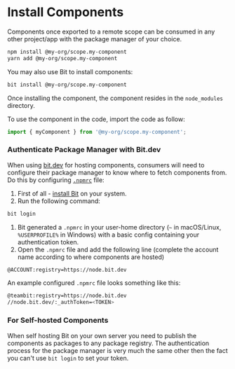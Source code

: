 # Install Components

Components once exported to a remote scope can be consumed in any other project/app with the package manager of your choice.

```bash
npm install @my-org/scope.my-component
yarn add @my-org/scope.my-component
```

You may also use Bit to install components:

```bash
bit install @my-org/scope.my-component
```

Once installing the component, the component resides in the `node_modules` directory.

To use the component in the code, import the code as follow:

```js
import { myComponent } from '@my-org/scope.my-component';
```

### Authenticate Package Manager with Bit.dev

When using [bit.dev](https://bit.dev) for hosting components, consumers will need to configure their package manager to know where to fetch components from. Do this by configuring [`.npmrc`](https://docs.npmjs.com/cli/v7/configuring-npm/npmrc) file:

1. First of all - [install Bit](/getting-started/install-bit) on your system.
1. Run the following command:

```sh
bit login
```

1. Bit generated a `.npmrc` in your user-home directory (`~` in macOS/Linux, `%USERPROFILE%` in Windows) with a basic config containing your authentication token.
1. Open the `.npmrc` file and add the following line (complete the account name according to where components are hosted)

```sh
@ACCOUNT:registry=https://node.bit.dev
```

An example configured `.npmrc` file looks something like this:

```sh
@teambit:registry=https://node.bit.dev
//node.bit.dev/:_authToken=<TOKEN>
```

### For Self-hosted Components

When self hosting Bit on your own server you need to publish the components as packages to any package registry. The authentication process for the package manager is very much the same other then the fact you can't use `bit login` to set your token.
